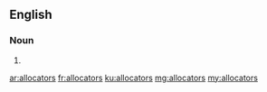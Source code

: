 ==English==

===Noun===
{{head|en|plural}}

# {{plural of|allocator|lang=en}}

[[ar:allocators]]
[[fr:allocators]]
[[ku:allocators]]
[[mg:allocators]]
[[my:allocators]]